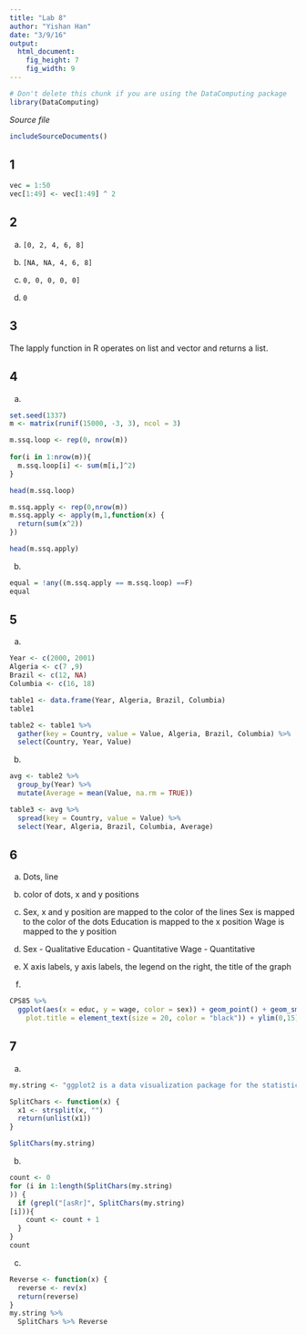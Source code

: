 ```yaml
---
title: "Lab 8"
author: "Yishan Han"
date: "3/9/16"
output: 
  html_document:
    fig_height: 7
    fig_width: 9
---
```

<!-- Don't edit in between this line and the one below -->
```r
# Don't delete this chunk if you are using the DataComputing package
library(DataComputing)
```
*Source file* 
```r
includeSourceDocuments()
```
<!-- Don't edit the material above this line -->

## 1 

```r
vec = 1:50
vec[1:49] <- vec[1:49] ^ 2
```

## 2 
a. 
`[0, 2, 4, 6, 8]`

b.
`[NA, NA, 4, 6, 8]`

c. 
`0, 0, 0, 0, 0]`

d. 
`0`

## 3
The lapply function in R operates on list and vector and returns a list.

## 4 
a. 
```r
set.seed(1337)
m <- matrix(runif(15000, -3, 3), ncol = 3)

m.ssq.loop <- rep(0, nrow(m))
  
for(i in 1:nrow(m)){
  m.ssq.loop[i] <- sum(m[i,]^2)
}

head(m.ssq.loop)

m.ssq.apply <- rep(0,nrow(m))
m.ssq.apply <- apply(m,1,function(x) {
  return(sum(x^2))
})

head(m.ssq.apply)

```

b. 
```r
equal = !any((m.ssq.apply == m.ssq.loop) ==F)
equal
```


## 5
a. 
```r
Year <- c(2000, 2001)
Algeria <- c(7 ,9)
Brazil <- c(12, NA)
Columbia <- c(16, 18)

table1 <- data.frame(Year, Algeria, Brazil, Columbia)
table1

table2 <- table1 %>%
  gather(key = Country, value = Value, Algeria, Brazil, Columbia) %>% 
  select(Country, Year, Value)
```

b. 
```r
avg <- table2 %>%
  group_by(Year) %>%
  mutate(Average = mean(Value, na.rm = TRUE))

table3 <- avg %>%
  spread(key = Country, value = Value) %>%
  select(Year, Algeria, Brazil, Columbia, Average)
```

## 6
a. 
Dots, line 

b. 
color of dots, x and y positions 

c. 
Sex, x and y position are mapped to the color of the lines
Sex is mapped to the color of the dots 
Education is mapped to the x position 
Wage is mapped to the y position 

d. 
Sex - Qualitative 
Education - Quantitative
Wage - Quantitative

e. 
X axis labels, y axis labels, the legend on the right, the title of the graph

f. 
```r
CPS85 %>%
  ggplot(aes(x = educ, y = wage, color = sex)) + geom_point() + geom_smooth(aes(color = sex), method = "lm") + labs(title = "Wage vs. Education in CPS85") + theme(
    plot.title = element_text(size = 20, color = "black")) + ylim(0,15) 
```

## 7
a.
```r
my.string <- "ggplot2 is a data visualization package for the statistical programming language R"

SplitChars <- function(x) {
  x1 <- strsplit(x, "")
  return(unlist(x1))
}

SplitChars(my.string)
```
b. 
```r
count <- 0
for (i in 1:length(SplitChars(my.string)
)) {
  if (grepl("[asRr]", SplitChars(my.string)
[i])){
    count <- count + 1
  }
}
count
```

c. 
```r
Reverse <- function(x) {
  reverse <- rev(x)
  return(reverse)
}
my.string %>%
  SplitChars %>% Reverse
```



